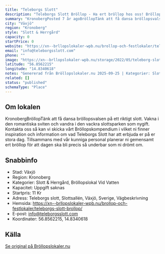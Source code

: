 ```yaml
---
title: "Teleborgs Slott"
description: "Teleborgs Slott Bröllop - Ha ert bröllop hos oss! Bröllopslokal Växjö. Skicka gärna en förfrågan så hjälper vi Er!"
summary: "KronobergPosted 7 år agoBröllopTänk att få dansa bröllopsvalsen på ett riktigt slott. Vakna i den romantiska sviten och vandra i den vackra slottsparken som nygift. Kontakta oss så kan vi skicka vårt…"
city: "Växjö"
region: "Kronoberg"
style: "Slott & Herrgård"
capacity: 0
startPrice: 0
website: "https://xn--brllopslokaler-wpb.nu/brollop-och-festlokaler/teleborgs-slott-brollop/"
email: "info@teleborgsslott.com"
phone: ""
image: "https://xn--brllopslokaler-wpb.nu/storage/2022/05/teleborg-slott-brollopslokal-festlokal-brollop-festvaning-vaxjo-visningsbild.webp"
latitude: "56.8562215"
longitude: "14.8340618"
notes: "Genererad från Bröllopslokaler.nu 2025-09-25 | Kategorier: Slott & Herrgård, Bröllopslokal Vid Vatten"
related: []
status: "published"
schemaType: "Place"
---
```


## Om lokalen

KronobergBröllopTänk att få dansa bröllopsvalsen på ett riktigt slott. Vakna i den romantiska sviten och vandra i den vackra slottsparken som nygift. Kontakta oss så kan vi skicka vårt Bröllopskompendium i vilket ni finner inspiration och information om vad Teleborgs Slott har att erbjuda er på er stora dag. Tillsammans med vår kunniga personal planerar ni gemensamt ert bröllop för att dagen ska bli precis så underbar som ni drömt om.

## Snabbinfo

- Stad: Växjö
- Region: Kronoberg
- Kategorier: Slott & Herrgård, Bröllopslokal Vid Vatten
- Kapacitet: Uppgift saknas
- Startpris: 11 Kr
- Adress: Teleborgs slott, Slottsallén, Växjö, Sverige, Vägbeskrivning
- Hemsida: https://xn--brllopslokaler-wpb.nu/brollop-och-festlokaler/teleborgs-slott-brollop/
- E-post: info@teleborgsslott.com
- Koordinater: 56.8562215, 14.8340618

## Källa

[Se original på Bröllopslokaler.nu](https://xn--brllopslokaler-wpb.nu/brollop-och-festlokaler/teleborgs-slott-brollop/)
